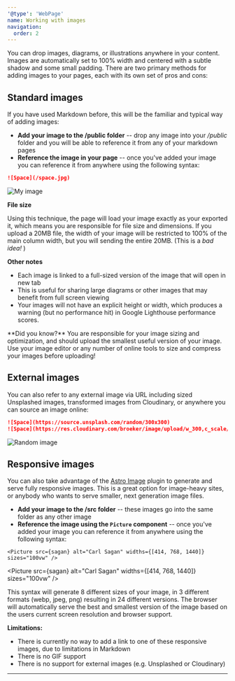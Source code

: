 ```yaml
---
'@type': 'WebPage'
name: Working with images
navigation:
  order: 2
---
```



You can drop images, diagrams, or illustrations anywhere in your content. Images are automatically set to 100% width and centered with a subtle shadow and some small padding. There are two primary methods for adding images to your pages, each with its own set of pros and cons:

## Standard images

If you have used Markdown before, this will be the familiar and typical way of adding images:

- **Add your image to the /public folder** -- drop any image into your _/public_ folder and you will be able to reference it from any of your markdown pages
- **Reference the image in your page** -- once you've added your image you can reference it from anywhere using the following syntax:

```md
![Space](/space.jpg)
```

![My image](/space.jpg)

**File size**

Using this technique, the page will load your image exactly as your exported it, which means you are responsible for file size and dimensions. If you upload a 20MB file, the width of your image will be restricted to 100% of the main column width, but you will sending the entire 20MB. (This is a _bad idea!_ )

**Other notes**

- Each image is linked to a full-sized version of the image that will open in new tab
- This is useful for sharing large diagrams or other images that may benefit from full screen viewing
- Your images will not have an explicit height or width, which produces a warning (but no performance hit) in Google Lighthouse performance scores.

<Aside theme="pink">
  **Did you know?** You are responsible for your image sizing and optimization, and should upload the smallest useful
  version of your image. Use your image editor or any number of online tools to size and compress your images before
  uploading!
</Aside>

## External images

You can also refer to any external image via URL including sized Unsplashed images, transformed images from Cloudinary, or anywhere you can source an image online:

```md
![Space](https://source.unsplash.com/random/300x300)
![Space](https://res.cloudinary.com/broeker/image/upload/w_300,c_scale/v1606078324/samples/photo-1454789548928-9efd52dc4031_e0fe5s.jpg)
```

![Random image](https://source.unsplash.com/random/300x300)

## Responsive images

You can also take advantage of the [Astro Image](https://docs.astro.build/en/guides/integrations-guide/image/) plugin to generate and serve fully responsive images. This is a great option for image-heavy sites, or anybody who wants to serve smaller, next generation image files.

- **Add your image to the /src folder** -- these images go into the same folder as any other image
- **Reference the image using the `Picture` component** -- once you've added your image you can reference it from anywhere using the following syntax:

```astro
<Picture src={sagan} alt="Carl Sagan" widths={[414, 768, 1440]} sizes="100vw" />
```

<Picture src={sagan} alt="Carl Sagan" widths={[414, 768, 1440]} sizes="100vw" />

This syntax will generate 8 different sizes of your image, in 3 different formats (webp, jpeg, png) resulting in 24 different versions. The browser will automatically serve the best and smallest version of the image based on the users current screen resolution and browser support.

**Limitations:**

- There is currently no way to add a link to one of these responsive images, due to limitations in Markdown
- There is no GIF support
- There is no support for external images (e.g. Unsplashed or Cloudinary)

---
